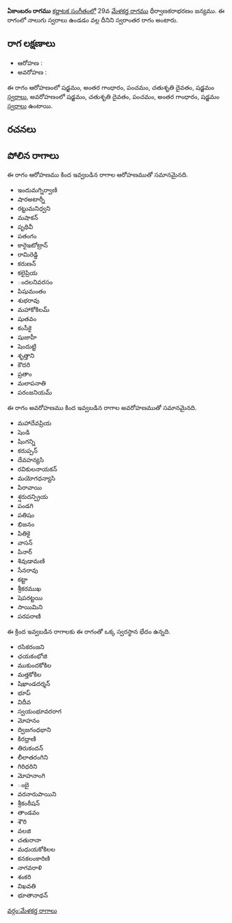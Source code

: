 {{Infobox ragam
	| name          	= ఏకాంబరం
	| synonym	    	= 
	| mela          	= 
	| chakra        	= 
	| janaka        	= 
	| type          	= స్వరాంతర
	| arohanam      	= {{svaraC|S|G3|P|D2|S'}} 
	| avarohanam    	= {{svaraC|S'|D2|P|G3|S}}
	| jeeva         	=
	| chhaya        	=
	| nyasa         	=
	| vishesha      	= 
	| equivalent  		= 
}}
{{కర్ణాటక సంగీత రాగాలు}}
'''ఏకాంబరం రాగము''' [[కర్ణాటక సంగీతం]]లో 29వ [[మేళకర్త రాగము]] ధీర్వాణకరాభరణం జన్యము.  ఈ రాగంలో నాలుగు స్వరాలు ఉండడం వల్ల దీనిని స్వరాంతర రాగం అంటారు.


==రాగ లక్షణాలు==


* ఆరోహణ : {{svaraC|S|G3|P|D2|S'}} 
* అవరోహణ : {{svaraC|S'|D2|P|G3|S}}

ఈ రాగం ఆరోహణంలో షడ్జమం, అంతర గాంధారం, పంచమం, చతుశృతి దైవతం, షడ్జమం [[స్వరాలు]], అవరోహణంలో షడ్జమం, చతుశృతి దైవతం, పంచమం, అంతర గాంధారం, షడ్జమం [[స్వరాలు]] ఉంటాయి.

==రచనలు==



==పోలిన రాగాలు==
ఈ రాగం ఆరోహణము కింద ఇవ్వబడిన రాగాల ఆరోహణముతో సమానమైనది.
* ఇందుమగ్నిర్వాణి
* షారఅటార్నీ
* రట్టుమనిధ్వని
* మషాకన్
* పృథివీ
* పతంగం
* కారైఇటోట్రాన్
* రామిరెడ్డి
* కరుణన్
* కలైప్రియ
* ందలనివరసం
* పిషుమంతం
* శుభరావు
* మహాకోకిలమ్
* షుతవం
* కంసీకై
* షుజాహీ
* షెందుట్టి
* శృత్తాని
* కౌదరి
* ప్రతాం
* మలాపనాతి
* పరంజనియమ్

ఈ రాగం అవరోహణము కింద ఇవ్వబడిన రాగాల అవరోహణముతో సమానమైనది.
* మహాదేవప్రియ
* షెండి
* షింగన్ని
* కరుప్పన్
* దేవహన్యసి
* రవికులనాయకన్
* మయోగధన్యాసి
* పిరావాయి
* శ్షరుదన్ప్రియ
* పండగి
* పతిషం
* భిజనం
* పితికై
* వాసన్
* పినార్
* శివుడామణి
* సేనరావు
* కట్టా
* శ్రీకరముఖ
* షెపరట్టయి
* సాయిమిని
* పరపరాణి

ఈ క్రింద ఇవ్వబడిన రాగాలకు ఈ రాగంతో ఒక్క స్వరస్థాన భేదం ఉన్నది.
* రసికరంజని
* ఛయకంభోజి
* ముకుందకోకిల
* మత్తకోకిల
* షిఖాండదర్శన్
* భూప్
* విదీవ
* స్వయంభూవరరాగ
* మోహనం
* ద్విజగంధభాని
* కిరధ్రాణి
* తిరుకందన్
* లీలాతరంగిని
* గిరిధరిని
* మోహనాంగి
* ంబై
* వరనారుపాయిని
* శ్రీకంఠీషన్
* తాండవం
* శౌరి
* వలజి
* చతురానా
* మధుయకోకిలల
* కనకలంకారిణి
* నాగవరాళి
* శంకరి
* విఖవతి
* భూతానాథన్



[[వర్గం:మేళకర్త రాగాలు]]
